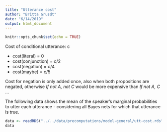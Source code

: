 ```yaml
---
title: "Utterance cost"
author: "Britta Grusdt"
date: "6/14/2019"
output: html_document
---
```


```r
knitr::opts_chunk$set(echo = TRUE)
```

Cost of conditional utterance: c

* cost(literal) = 0
* cost(conjunction) = c/2
* cost(negation) = c/4
* cost(maybe) = c/5

Cost for negation is only added once, also when both propositions are negated,
otherwise *If not A, not C* would be more expensive than *If not A, C* ...


The following data shows the mean of the speaker's marginal probabilities to
utter each utterance - considering all Bayes nets for which that utterance is
true.

```r
data <- readRDS("../../data/precomputations/model-general/utt-cost.rds")
data
```

